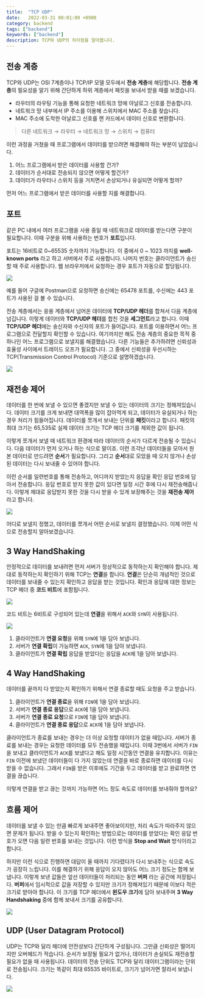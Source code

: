 ```yaml
---
title:  "TCP UDP"
date:   2022-03-31 00:01:00 +0900
category: backend
tags: ["backend"]
keywords: ["backend"]
description: TCP와 UDP의 차이점을 알아봅니다.
---
```


## 전송 계층
TCP와 UDP는 OSI 7계층이나 TCP/IP 모델 모두에서 **전송 계층**에 해당합니다.
**전송 계층**의 필요성을 알기 위해 간단하게 하위 계층에서 패킷을 보내서 받을 때를 보겠습니다.

- 라우터의 라우팅 기능을 통해 요청한 네트워크 망에 아날로그 신호를 전송합니다.
- 네트워크 망 내부에서 IP 주소를 이용해 스위치에서 MAC 주소를 찾습니다.
- MAC 주소에 도착한 아날로그 신호를 랜 카드에서 데이터 신호로 변환합니다.

> 다른 네트워크 → 라우터 → 네트워크 망 → 스위치 → 컴퓨터

이런 과정을 거쳤을 때 프로그램에서 데이터를 받으려면 해결해야 하는 부분이 남았습니다.

1. 어느 프로그램에서 받은 데이터를 사용할 건가?
2. 데이터가 순서대로 전송되지 않으면 어떻게 할건가?
3. 데이터가 라우터나 스위치 등을 거치면서 손상되거나 유실되면 어떻게 할까?


먼저 어느 프로그램에서 받은 데이터를 사용할 지를 해결합니다.

## 포트
같은 PC 내에서 여러 프로그램을 사용 중일 때 네트워크로 데이터를 받는다면 구분이 필요합니다.
이때 구분을 위해 사용하는 번호가 **포트**입니다.

포트는 16비트로 0~65535 숫자까지 가능합니다.
이 중에서 0 ~ 1023 까지를 **well-known ports** 라고 하고 서버에서 주로 사용합니다.
나머지 번호는 클라이언트가 송신할 때 주로 사용합니다.
웹 브라우저에서 요청하는 경우 포트가 자동으로 할당됩니다.

![](/image/tcp/port.png)

예를 들어 구글에 Postman으로 요청하면 송신에는 65478 포트를, 수신에는 443 포트가 사용된 걸 볼 수 있습니다.

전송 계층에서는 응용 계층에서 넘어온 데이터에 **TCP/UDP 헤더**를 합쳐서 다음 계층에 넘깁니다.
이렇게 데이터와 **TCP/UDP 헤더**를 합친 것을 **세그먼트**라고 합니다.
이때 **TCP/UDP 헤더**에는 송신자와 수신자의 포트가 들어갑니다.
포트를 이용하면서 어느 프로그램으로 전달할지 확인할 수 있습니다.
여기까지만 해도 전송 계층의 중요한 목적 중 하나인 어느 프로그램으로 보낼지를 해결했습니다.
다른 기능들은 추가하려면 신뢰성과 효율성 사이에서 트레이드 오프가 필요합니다.
그 중에서 신뢰성을 우선시하는 TCP(Transmission Control Protocol) 기준으로 설명하겠습니다.

![](/image/tcp/header1.png)

## 재전송 제어
데이터를 한 번에 보낼 수 있으면 좋겠지만 보낼 수 있는 데이터의 크기는 정해져있습니다.
데이터 크기를 크게 보내면 대역폭을 많이 잡아먹게 되고, 데이터가 유실되거나 하는 경우 처리가 힘들어집니다.
데이터를 쪼개서 보내는 단위를 **패킷**이라고 합니다.
패킷의 최대 크기는 65,535로 실제 데이터 크기는 TCP 헤더 크기를 제외한 값이 됩니다.

이렇게 쪼개서 보낼 때 네트워크 환경에 따라 데이터의 순서가 다르게 전송될 수 있습니다.
다음 데이터가 먼저 오거나 하는 식으로 말이죠.
이런 조각난 데이터들을 모아서 원본 데이터로 만드려면 **순서**가 필요합니다.
그리고 **순서**대로 모았을 때 오지 않거나 손상된 데이터는 다시 보내줄 수 있어야 합니다.

이런 순서를 일련번호를 통해 전송하고, 어디까지 받았는지 응답을 확인 응답 번호에 담아서 전송합니다.
응답 번호로 받지 못한 값이 있다면 일정 시간 후에 다시 재전송해줍니다.
이렇게 제대로 응답받지 못한 것을 다시 받을 수 있게 보장해주는 것을 **재전송 제어**라고 합니다.

![](/image/tcp/header2.png)

어디로 보낼지 정했고, 데이터를 쪼개서 어떤 순서로 보낼지 결정했습니다.
이제 어떤 식으로 전송할지 알아보겠습니다.

## 3 Way HandShaking
안정적으로 데이터를 보내려면 먼저 서버가 정상적으로 동작하는지 확인해야 합니다.
제대로 동작하는지 확인하기 위해 TCP는 **연결**을 합니다.
**연결**은 단순히 개념적인 것으로 데이터를 보내줄 수 있는지 확인하고 응답을 받는 것입니다.
확인과 응답에 대한 정보는 TCP 헤더 중 **코드 비트**에 포함됩니다.

![](/image/tcp/header3.png)

코드 비트는 6비트로 구성되어 있는데 **연결**을 위해서 `ACK`와 `SYN`이 사용됩니다.

![](/image/tcp/codebit.png)

1. 클라이언트가 **연결 요청**을 위해 `SYN`에 1을 담아 보냅니다.
2. 서버가 **연결 확립**이 가능하면 `ACK`, `SYN`에 1을 담아 보냅니다.
3. 클라이언트가 **연결 확립** 응답을 받았다는 응답을 `ACK`에 1을 담아 보냅니다.

## 4 Way HandShaking
데이터를 끝까지 다 받았는지 확인하기 위해서 연결 종료할 때도 요청을 주고 받습니다.

1. 클라이언트가 **연결 종료**을 위해 `FIN`에 1을 담아 보냅니다.
2. 서버가 **연결 종료 응답**으로 `ACK`에 1을 담아 보냅니다.
3. 서버가 **연결 종료 요청**으로 `FIN`에 1을 담아 보냅니다.
3. 클라이언트가 **연결 종료 응답**으로 `ACK`에 1을 담아 보냅니다.

클라이언트가 종료를 보내는 경우는 더 이상 요청할 데이터가 없을 때입니다.
서버가 종료를 보내는 경우는 요청한 데이터를 모두 전송했을 때입니다.
이때 3번에서 서버가 `FIN`을 보내고 클라이언트가 `ACK`를 보냈다고 해도 일정 시간동안 연결을 유지합니다.
이유는 `FIN` 이전에 보냈던 데이터들이 다 가지 않았는데 연결을 바로 종료하면 데이터를 다시 받을 수 없습니다.
그래서 `FIN`을 받은 이후에도 기간을 두고 데이터를 받고 완료하면 연결을 끊습니다.

이렇게 연결을 받고 끊는 것까지 가능하면 어느 정도 속도로 데이터를 보내줘야 할까요?

## 흐름 제어
데이터를 보낼 수 있는 만큼 빠르게 보내주면 좋아보이지만, 처리 속도가 따라주지 않으면 문제가 됩니다.
받을 수 있는지 확인하는 방법으로는 데이터를 받았다는 확인 응답 번호가 오면 다음 일련 번호를 보내는 것입니다.
이런 방식을 **Stop and Wait** 방식이라고 합니다.

하지만 이런 식으로 진행하면 대답이 올 때까지 기다렸다가 다시 보내주는 식으로 속도가 굉장히 느립니다.
이를 해결하기 위해 응답이 오지 않아도 어느 크기 정도는 함께 보냅니다.
이렇게 보낸 값들은 앞선 데이터들이 처리되는 동안 **버퍼** 라는 공간에 저장됩니다.
**버퍼**에서 임시적으로 값을 저장할 수 있지만 크기가 정해져있기 때문에 이보다 적은 크기로 받아야 합니다.
이 크기를 TCP 헤더에서 **윈도우 크기**에 담아 보내주며 **3 Way Handshaking** 중에 함께 보내서 크기를 공유합니다.

![](/image/tcp/header4.png)


## UDP (User Datagram Protocol)
UDP는 TCP와 달리 헤더에 안전성보다 간단하게 구성됩니다.
그만큼 신뢰성은 떨어지지만 오버헤드가 적습니다.
순서가 보장될 필요가 없거나, 데이터가 손실되도 재전송할 필요가 없을 때 사용됩니다.
데이터의 전송 단위도 TCP와 달리 데이터그램이라는 단위로 전송됩니다.
크기는 똑같이 최대 65535 바이트로, 크기가 넘어가면 잘라서 보냅니다.

![](/image/tcp/udp.png)